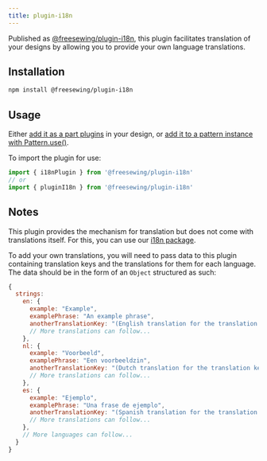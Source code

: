 ```yaml
---
title: plugin-i18n
---
```


Published as [@freesewing/plugin-i18n][1], this plugin facilitates
translation of your designs by allowing you to provide your own
language translations.

## Installation

```sh
npm install @freesewing/plugin-i18n
```

## Usage

Either [add it as a part plugins](/reference/api/part/config/plugins) in your
design, or [add it to a pattern instance with
Pattern.use()](/reference/api/pattern/use).

To import the plugin for use:
```js
import { i18nPlugin } from '@freesewing/plugin-i18n'
// or
import { pluginI18n } from '@freesewing/plugin-i18n'
```

## Notes

This plugin provides the mechanism for translation but does not come with
translations itself. For this, you can use our [i18n
package](https://www.npmjs.com/package/@freesewing/i18n).

To add your own translations, you will need to pass data to this plugin
containing translation keys and the translations for them for each language.
The data should be in the form of an `Object` structured as such:

```js
{
  strings:
    en: {
      example: "Example",
      examplePhrase: "An example phrase",
      anotherTranslationKey: "(English translation for the translation key)",
      // More translations can follow...
    },
    nl: {
      example: "Voorbeeld",
      examplePhrase: "Een voorbeeldzin",
      anotherTranslationKey: "(Dutch translation for the translation key)",
      // More translations can follow...
    },
    es: {
      example: "Ejemplo",
      examplePhrase: "Una frase de ejemplo",
      anotherTranslationKey: "(Spanish translation for the translation key)",
      // More translations can follow...
    },
    // More languages can follow...
  }
}
```

[1]: https://www.npmjs.com/package/@freesewing/plugin-i18n
